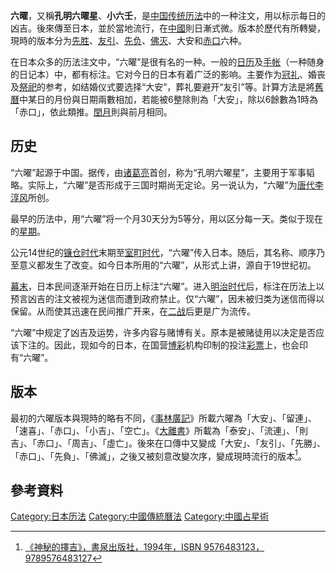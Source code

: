 '''六曜'''，又稱'''孔明六曜星'''、'''小六壬'''，是[[中国传统历法|中国传统历法]]中的一种注文，用以标示每日的凶吉。後來傳至日本，並於當地流行，在[[中國|中國]]則日漸式微。版本於歷代有所轉變，現時的版本分为[[先胜|先胜]]、[[友引|友引]]、[[先负|先负]]、[[佛灭日|佛灭]]、大安和[[赤口|赤口]]六种。

在日本众多的历法注文中，“六曜”是很有名的一种。一般的[[日历|日历]]及[[手帐|手帐]]（一种随身的日记本）中，都有标注。它对今日的日本有着广泛的影响。主要作为[[冠礼|冠礼]]、婚丧及[[祭祀|祭祀]]的参考，如结婚仪式要选择“大安”，葬礼要避开“友引”等。計算方法是將[[舊曆|舊曆]]中某日的月份與日期兩數相加，若能被6整除則為「大安」，除以6餘數為1時為「赤口」，依此類推。[[閏月|閏月]]則與前月相同。

==历史==
“六曜”起源于中国。据传，由[[诸葛亮|诸葛亮]]首创，称为“孔明六曜星”，主要用于军事韬略。实际上，“六曜”是否形成于三国时期尚无定论。另一说认为，“六曜”为[[唐代|唐代]][[李淳风|李淳风]]所创。

最早的历法中，用“六曜”将一个月30天分为5等分，用以区分每一天。类似于现在的[[星期|星期]]。

公元14世纪的[[镰仓时代|镰仓时代]]末期至[[室町时代|室町时代]]，“六曜”传入日本。随后，其名称、顺序乃至意义都发生了改变。如今日本所用的“六曜”，从形式上讲，源自于19世纪初。

[[幕末|幕末]]，日本民间逐渐开始在日历上标注“六曜”。进入[[明治时代|明治时代]]后，标注在历法上以预言凶吉的注文被视为迷信而遭到政府禁止。仅“六曜”，因未被归类为迷信而得以保留。从而使其迅速在民间推广开来，在[[二战|二战]]后更是广为流传。

“六曜”中规定了凶吉及运势，许多内容与赌博有关。原本是被赌徒用以决定是否应该下注的。因此，现如今的日本，在国营[[博彩|博彩]]机构印制的投注[[彩票|彩票]]上，也会印有“六曜”。
==版本==
最初的六曜版本與現時的略有不同，《[[事林廣記|事林廣記]]》所載六曜為「大安」、「留連」、「速喜」、「赤口」、「小吉」、「空亡」。《[[大離書|大離書]]》所載為「泰安」、「流連」、「則吉」、「赤口」、「周吉」、「虛亡」。後來在口傳中又變成「大安」、「友引」、「先勝」、「赤口」、「先負」、「佛滅」，之後又被刻意改變次序，變成現時流行的版本<ref>[http://books.google.com.hk/books?id=XZj19xrXa1gC&pg=RA1-PA10&lpg=RA1-PA10&dq=%22%E5%85%AD%E6%9B%9C%22+%22%E5%AD%94%E6%98%8E%22&source=bl&ots=WXsPllUcsN&sig=WZkZJox4XKHxsdr5Fi5Ozz4QVY4&hl=zh-TW&sa=X&oi=book_result&resnum=3&ct=result 《神秘的擇吉》，書泉出版社，1994年，ISBN 9576483123， 9789576483127]</ref>。

==參考資料==
<div class="references-small">
<references />
</div>

[[Category:日本历法|Category:日本历法]]
[[Category:中國傳統曆法|Category:中國傳統曆法]]
[[Category:中國占星術|Category:中國占星術]]